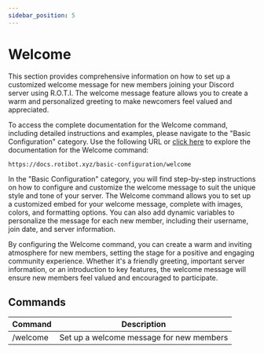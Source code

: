 ```yaml
---
sidebar_position: 5
---
```


# Welcome

This section provides comprehensive information on how to set up a customized welcome message for new members joining your Discord server using R.O.T.I. The welcome message feature allows you to create a warm and personalized greeting to make newcomers feel valued and appreciated.

To access the complete documentation for the Welcome command, including detailed instructions and examples, please navigate to the "Basic Configuration" category. Use the following URL or [click here](/basic-configuration/welcome) to explore the documentation for the Welcome command:

```
https://docs.rotibot.xyz/basic-configuration/welcome
```

In the "Basic Configuration" category, you will find step-by-step instructions on how to configure and customize the welcome message to suit the unique style and tone of your server. The Welcome command allows you to set up a customized embed for your welcome message, complete with images, colors, and formatting options. You can also add dynamic variables to personalize the message for each new member, including their username, join date, and server information.

By configuring the Welcome command, you can create a warm and inviting atmosphere for new members, setting the stage for a positive and engaging community experience. Whether it's a friendly greeting, important server information, or an introduction to key features, the welcome message will ensure new members feel valued and encouraged to participate.

## Commands

| Command  | Description                              |
| -------- | ---------------------------------------- |
| /welcome | Set up a welcome message for new members |
